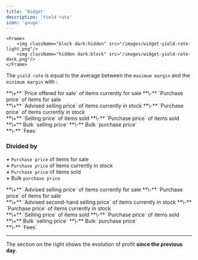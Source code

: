 ```yaml
---
title: 'Widget'
description: 'Yield rate'
icon: 'gauge'
---
```

    <Frame>
        <img className="block dark:hidden" src="/images/widget-yield-rate-light.png"/>
        <img className="hidden dark:block" src="/images/widget-yield-rate-dark.png"/>
    </Frame>

The `yield rate` is equal to the average between the `maximum margin` and the `minimum margin` with :

<AccordionGroup>
  <Accordion title="maximum margin" icon="gauge-max">
**\+** `Price offered for sale` of items currently for sale **\-** `Purchase price` of items for sale<br />
**\+** `Advised selling price` of items currently in stock **\-** `Purchase price` of items currently in stock<br />
**\+** `Selling price` of items sold **\-** `Purchase price` of items sold<br />
**\+** Bulk `selling price` **\-** Bulk `purchase price`<br />
**\-** `Fees`

### Divided by

**\+** `Purchase price` of items for sale<br />
**\+** `Purchase price` of items currently in stock<br />
**\+** `Purchase price` of items sold<br />
**\+** Bulk `purchase price`<br />
  </Accordion>

  <Accordion title="minimum margin" icon="gauge-min">
**\+** `Advised selling price` of items currently for sale **\-** `Purchase price` of items for sale<br />
**\+** `Advised second-hand selling price` of items currently in stock **\-** `Purchase price` of items currently in stock<br />
**\+** `Selling price` of items sold **\-** `Purchase price` of items sold<br />
**\+** Bulk `selling price` **\-** Bulk `purchase price`<br />
**\-** `Fees`
  </Accordion>
</AccordionGroup>

---

The section on the right shows the evolution of profit **since the previous day**.